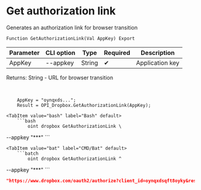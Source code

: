 ﻿---
sidebar_position: 1
---


# Get authorization link
 Generates an authorization link for browser transition



`Function GetAuthorizationLink(Val AppKey) Export`

  | Parameter | CLI option | Type | Required | Description |
  |-|-|-|-|-|
  | AppKey | --appkey | String | &#x2714; | Application key |

  
  Returns:  String - URL for browser transition

<br/>




```bsl title="1C:Enterprise/OneScript code example"
    AppKey = "oynqxds...";
    Result = OPI_Dropbox.GetAuthorizationLink(AppKey);
```
 

 <Tabs>
  
    <TabItem value="bash" label="Bash" default>
        ```bash
            oint dropbox GetAuthorizationLink \
 --appkey "***"
        ```
    </TabItem>
  
    <TabItem value="bat" label="CMD/Bat" default>
        ```batch
            oint dropbox GetAuthorizationLink ^
 --appkey "***"
        ```
    </TabItem>
</Tabs>


```json title="Result"
"https://www.dropbox.com/oauth2/authorize?client_id=oynqxdsqft8oyky&response_type=code&token_access_type=offline"
```
